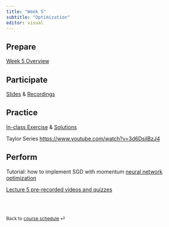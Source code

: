 ```yaml
---
title: "Week 5"
subtitle: "Optimization"
editor: visual
---
```


## Prepare

[Week 5 Overview](https://q.utoronto.ca/courses/366713/pages/week-6-overview?module_item_id=5872108)

## Participate

[Slides](/lecs/w05/lec05.html) & [Recordings](https://q.utoronto.ca/courses/366713)

## Practice

[In-class Exercise](/ex/w05/exercises05.html "Exercise"){aria-label="Exercise 5"} & [Solutions](/ex/w05/exercises05_solution.html "Exercise Solutions"){aria-label="Exercise 5 Solutions"}

Taylor Series <https://www.youtube.com/watch?v=3d6DsjIBzJ4>

## Perform

Tutorial: how to implement SGD with momentum [neural network optimization](https://q.utoronto.ca/courses/366713/files/33627019?wrap=1)

[Lecture 5 pre-recorded videos and quizzes](https://q.utoronto.ca/courses/366713/quizzes/417060)

<br><br>

::: {style="font-size: 0.875em;"}
Back to [course schedule](/ "Course schedule") ⏎
:::